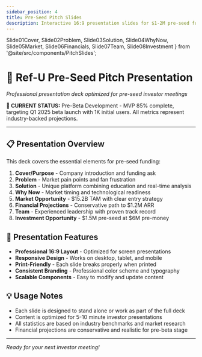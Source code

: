 ```yaml
---
sidebar_position: 4
title: Pre-Seed Pitch Slides
description: Interactive 16:9 presentation slides for $1-2M pre-seed funding round
---
```


  Slide01Cover,
  Slide02Problem,
  Slide03Solution,
  Slide04WhyNow,
  Slide05Market,
  Slide06Financials,
  Slide07Team,
  Slide08Investment
} from '@site/src/components/PitchSlides';

# 🎯 Ref-U Pre-Seed Pitch Presentation

*Professional presentation deck optimized for pre-seed investor meetings*

<div style={{background: '#e0f2fe', border: '2px solid #0277bd', borderRadius: '8px', padding: '1rem', margin: '1rem 0', fontSize: '0.9rem', color: '#01579b'}}>
<strong>🚨 CURRENT STATUS:</strong> Pre-Beta Development - MVP 85% complete, targeting Q1 2025 beta launch with 1K initial users. All metrics represent industry-backed projections.
</div>

<Slide01Cover />

<Slide02Problem />

<Slide03Solution />

<Slide04WhyNow />

<Slide05Market />

<Slide06Financials />

<Slide07Team />

<Slide08Investment />

---

## 📋 **Presentation Overview**

This deck covers the essential elements for pre-seed funding:

1. **Cover/Purpose** - Company introduction and funding ask
2. **Problem** - Market pain points and fan frustration
3. **Solution** - Unique platform combining education and real-time analysis
4. **Why Now** - Market timing and technological readiness
5. **Market Opportunity** - $15.2B TAM with clear entry strategy
6. **Financial Projections** - Conservative path to $1.2M ARR
7. **Team** - Experienced leadership with proven track record
8. **Investment Opportunity** - $1.5M pre-seed at $6M pre-money

## 🎨 **Presentation Features**

- **Professional 16:9 Layout** - Optimized for screen presentations
- **Responsive Design** - Works on desktop, tablet, and mobile
- **Print-Friendly** - Each slide breaks properly when printed
- **Consistent Branding** - Professional color scheme and typography
- **Scalable Components** - Easy to modify and update content

## 💡 **Usage Notes**

- Each slide is designed to stand alone or work as part of the full deck
- Content is optimized for 5-10 minute investor presentations
- All statistics are based on industry benchmarks and market research
- Financial projections are conservative and realistic for pre-beta stage

---

*Ready for your next investor meeting!*
